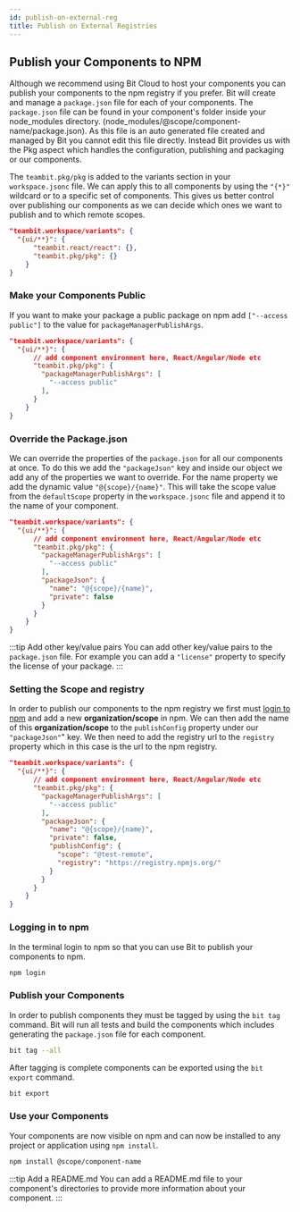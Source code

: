 ```yaml
---
id: publish-on-external-reg
title: Publish on External Registries
---
```


## Publish your Components to NPM

Although we recommend using Bit Cloud to host your components you can publish your components to the npm registry if you prefer. Bit will create and manage a `package.json` file for each of your components. The `package.json` file can be found in your component's folder inside your node_modules directory. (node_modules/@scope/component-name/package.json). As this file is an auto generated file created and managed by Bit you cannot edit this file directly. Instead Bit provides us with the Pkg aspect which handles the configuration, publishing and packaging or our components.

The `teambit.pkg/pkg` is added to the variants section in your `workspace.jsonc` file. We can apply this to all components by using the `"{*}"` wildcard or to a specific set of components. This gives us better control over publishing our components as we can decide which ones we want to publish and to which remote scopes.

```json {4} title=workspace.jsonc
"teambit.workspace/variants": {
  "{ui/**}": {
      "teambit.react/react": {},
      "teambit.pkg/pkg": {}
    }
}
```

### Make your Components Public

If you want to make your package a public package on npm add `["--access public"]` to the value for `packageManagerPublishArgs`.

```json {4-6} title=workspace.jsonc
"teambit.workspace/variants": {
  "{ui/**}": {
      // add component environment here, React/Angular/Node etc
      "teambit.pkg/pkg": {
        "packageManagerPublishArgs": [
          "--access public"
        ],
      }
    }
}
```

### Override the Package.json

We can override the properties of the `package.json` for all our components at once. To do this we add the `"packageJson"` key and inside our object we add any of the properties we want to override. For the name property we add the dynamic value `"@{scope}/{name}"`. This will take the scope value from the `defaultScope` property in the `workspace.jsonc` file and append it to the name of your component.

```json {8-11} title=workspace.jsonc
"teambit.workspace/variants": {
  "{ui/**}": {
      // add component environment here, React/Angular/Node etc
      "teambit.pkg/pkg": {
        "packageManagerPublishArgs": [
          "--access public"
        ],
        "packageJson": {
          "name": "@{scope}/{name}",
          "private": false
        }
      }
    }
}
```

:::tip Add other key/value pairs
You can add other key/value pairs to the `package.json` file. For example you can add a `"license"` property to specify the license of your package.
:::

### Setting the Scope and registry

In order to publish our components to the npm registry we first must [login to npm](https://www.npmjs.com/) and add a new **organization/scope** in npm. We can then add the name of this **organization/scope** to the `publishConfig` property under our `"packageJson"`" key. We then need to add the registry url to the `registry` property which in this case is the url to the npm registry.

```json {11-14} title=workspace.jsonc
"teambit.workspace/variants": {
  "{ui/**}": {
      // add component environment here, React/Angular/Node etc
      "teambit.pkg/pkg": {
        "packageManagerPublishArgs": [
          "--access public"
        ],
        "packageJson": {
          "name": "@{scope}/{name}",
          "private": false,
          "publishConfig": {
            "scope": "@test-remote",
            "registry": "https://registry.npmjs.org/"
          }
        }
      }
    }
}
```

### Logging in to npm

In the terminal login to npm so that you can use Bit to publish your components to npm.

```bash
npm login
```

### Publish your Components

In order to publish components they must be tagged by using the `bit tag` command. Bit will run all tests and build the components which includes generating the `package.json` file for each component.

```bash
bit tag --all
```

After tagging is complete components can be exported using the `bit export` command.

```bash
bit export
```

### Use your Components

Your components are now visible on npm and can now be installed to any project or application using `npm install`.

```bash
npm install @scope/component-name
```

:::tip Add a README.md
You can add a README.md file to your component's directories to provide more information about your component.
:::
